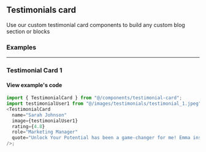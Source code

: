 ## Testimonials card

Use our custom testimonial card components to build any custom blog section or blocks


### Examples

---

### Testimonial Card 1

<div className="not-prose w-full relative bg-gradient-to-br from-indigo-50 to-white md:basis-1/2 lg:basis-1/3 rounded-xl max-w-2xl">
  <TestimonialCard
    name="Sarah Johnson"
    image={testimonialUser1}
    rating={4.8}
    role="Marketing Manager"
    quote="Unlock Your Potential has been a game-changer for me! Emma insights and strategies have empowered me to overcome self-doubt and take bold steps towards my goals. Highly recommended!"
  />
</div>

#### View example's code

```js
import { TestimonialCard } from "@/components/testimonial-card";
import testimonialUser1 from "@/images/testimonials/testimonial_1.jpeg";
<TestimonialCard
  name="Sarah Johnson"
  image={testimonialUser1}
  rating={4.8}
  role="Marketing Manager"
  quote="Unlock Your Potential has been a game-changer for me! Emma insights and strategies have empowered me to overcome self-doubt and take bold steps towards my goals. Highly recommended!"
/>;
```

